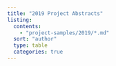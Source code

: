 ```yaml
---
title: "2019 Project Abstracts"
listing:
  contents: 
    - "project-samples/2019/*.md"
  sort: "author"
  type: table
  categories: true
---
```


